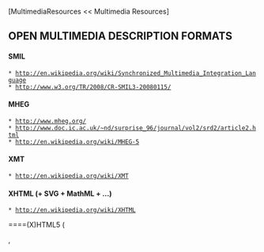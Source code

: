 [MultimediaResources << Multimedia Resources]

==OPEN MULTIMEDIA DESCRIPTION FORMATS==

====SMIL====
 * [[http://en.wikipedia.org/wiki/Synchronized_Multimedia_Integration_Language]]
 * [[http://www.w3.org/TR/2008/CR-SMIL3-20080115/]]

====MHEG====
 * [[http://www.mheg.org/]]
 * [[http://www.doc.ic.ac.uk/~nd/surprise_96/journal/vol2/srd2/article2.html]]
 * [[http://en.wikipedia.org/wiki/MHEG-5]]

====XMT====
 * [[http://en.wikipedia.org/wiki/XMT]]

====XHTML (+ SVG + MathML + ...)====
 * [[http://en.wikipedia.org/wiki/XHTML]]

====(X)HTML5 (<canvas>, <audio>, <video>, ...) 
 * [[http://en.wikipedia.org/wiki/HTML5]]
 * Features:
  * Immediate-mode 2D drawing
  * Timed media playback
  * Offline
  * Editing
  * Drag and drop
  * ...

==== ... ? ====